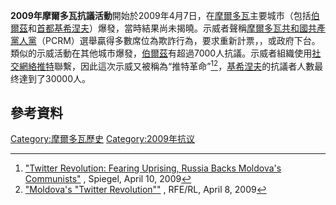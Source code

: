 {{Infobox civilian attack
|title      = 2009年摩爾多瓦抗議活動
|image      = Chisinau riot 2009-04-07 20.jpg
|caption    = 2009年示威活動
|location   = {{flagicon|Moldova}} [[伯爾茲|伯爾茲]]、[[基希涅夫|基希涅夫]]、[[卡胡爾|卡胡爾]]、[[奧爾海伊|奧爾海伊]]<br />{{flagicon|Romania}} 13個[[羅馬尼亞|羅馬尼亞]]城市, 包含[[布加勒斯特|布加勒斯特]]<br />{{flagicon|United States}} [[華盛頓哥倫比亞特區|華盛頓哥倫比亞特區]], [[波士頓|波士頓]], [[紐約市|紐約市]]<br />{{flagicon|United Kingdom}} [[倫敦|倫敦]]
|coordinates =
|date       = 2009年4月6日至4月12日
|time       = 
|timezone   =
|type       = 
|fatalities = 4<ref name="familiaunui">{{Ro icon}} [http://www.mediafax.ro/externe/familia-unui-tanar-moldovean-sustine-ca-acesta-a-murit-dupa-ce-a-fost-batut-de-politie.html?3614%3B4206538 "Familia unui tânăr moldovean susţine că acesta a murit după ce a fost bătut de poliţie"] {{Wayback|url=http://www.mediafax.ro/externe/familia-unui-tanar-moldovean-sustine-ca-acesta-a-murit-dupa-ce-a-fost-batut-de-politie.html?3614%3B4206538 |date=20090414015813 }}, ''Mediafax'', 12 April 2009.</ref><ref>{{Ro icon}} [http://www.jurnal.md/article/14003/ "Cadavrul lui Ion Ţâbuleac, mort în ziua de 7 aprilie, a fost aruncat în curtea Spitalului de Urgenţă"] {{WebCite|url=https://www.webcitation.org/5ih2ZEXmp?url=http://www.jurnal.md/article/14003/ |date=20090801031213 |dateformat=iso }}, ''Jurnal de Chişinău'', April 14, 2009. Accessed 2009-07-22.   2009-07-31.</ref><ref>{{Cite web |url=http://garda.com.md/stiri/inca-un-tanar-decedat-soroca-e-in-doliu |title=Ziarul de Gardă » Încă un tânăr decedat: Soroca e în doliu |access-date=2009-04-20 |archive-url=https://web.archive.org/web/20110722171423/http://www.zdg.md/stiri/inca-un-tanar-decedat-soroca-e-in-doliu |archive-date=2011-07-22 |dead-url=yes }}</ref><ref>{{Cite web |url=http://unimedia.info/stiri/-11736.html |title=UNIMEDIA » COMUNIŞTII RECUNOSC: Valeriu Boboc a murit în urma unor lovituri dure |access-date=2014-03-23 |archive-url=https://web.archive.org/web/20140221011123/http://unimedia.info/stiri/-11736.html |archive-date=2014-02-21 |dead-url=yes }}</ref> 
|injuries   = 270<ref>{{Ro icon}} [http://www.evz.ro/articole/detalii-articol/846596/Revolta-de-la-Chişinău-Ziua-III--VIDEO/]</ref>
|perps      = 反[[摩爾多瓦共和國共產黨人黨|摩爾多瓦共和國共產黨人黨]]示威者<ref>[http://news.bbc.co.uk/2/hi/europe/7988893.stm "Police retake Moldova parliament"] {{Wayback|url=http://news.bbc.co.uk/2/hi/europe/7988893.stm |date=20090930115135 }}, ''BBC online'', April 8, 2009</ref>前羅馬尼亞反對黨、羅馬尼亞學生、前歐洲聯盟運動家<ref name="presedintiei1">{{Ro icon}} [http://www.cotidianul.ro/steagul_romaniei__arborat_pe_sediul_presedintiei_moldovene-79737.html "Steagul României, arborat pe sediul Preşedinţiei moldovene"] {{Wayback|url=http://www.cotidianul.ro/steagul_romaniei__arborat_pe_sediul_presedintiei_moldovene-79737.html |date=20090411123926 }}, ''Cotidianul'', April 7, 2009</ref>
|perp       =
|susperps   =
|susperp    =
|weapons    =
|numparts   = '''支持者:''' 約50,000<ref>{{ro icon}} [http://www.ziua.ro/display.php?data=2009-04-08&id=251659 ''Ole, ole, Basarabie!''] {{Wayback|url=http://www.ziua.ro/display.php?data=2009-04-08&id=251659 |date=20201025220158 }}, ''Ziua'' no. 4507/8 April 2009, accessed April 9, 2009</ref>
|numpart    =
|dfens      =
|dfen       =
}}

'''2009年摩爾多瓦抗議活動'''開始於2009年4月7日，在[[摩爾多瓦|摩爾多瓦]]主要城市（包括[[伯爾茲|伯爾茲]]和[[首都|首都]][[基希涅夫|基希涅夫]]）爆發，當時{{le|2009年摩爾多瓦議會選舉|April 2009 Moldovan parliamentary election}}結果尚未揭曉。示威者聲稱[[摩爾多瓦共和國共產黨人黨|摩爾多瓦共和國共產黨人黨]]（PCRM）選舉贏得多數席位為欺詐行為，要求重新計票，{{le|重新舉行選舉|July 2009 Moldovan parliamentary election}}，或政府下台。類似的示威活動在其他城市爆發，[[伯爾茲|伯爾茲]]有超過7000人抗議。示威者組織使用[[社交網絡|社交網絡]][[推特|推特]]聯繫，因此這次示威又被稱為“推特革命”<ref name="twitterrevolution">[http://www.spiegel.de/international/europe/0,1518,618563,00.html "Twitter Revolution: Fearing Uprising, Russia Backs Moldova's Communists"] {{Wayback|url=http://www.spiegel.de/international/europe/0,1518,618563,00.html |date=20110604155020 }}, Spiegel, April 10, 2009</ref><ref>[http://www.rferl.org/content/Moldovas_Twitter_Revolution/1605005.html "Moldova's "Twitter Revolution""] {{Wayback|url=http://www.rferl.org/content/Moldovas_Twitter_Revolution/1605005.html |date=20110629195218 }}, RFE/RL, April 8, 2009</ref>，[[基希涅夫|基希涅夫]]的抗議者人數最终達到了30000人。

{{cn|在4月7日之後活动發展為一場內亂，示威者襲擊[[議會|議會]]和[[總統府|總統府]]，打破窗戶，縱火焚燒家具並偷竊財物。}}

==參考資料==
{{Reflist|30em}}
{{coord|47|01|40|N|28|49|40|E|source:kolossus-rowiki|display=title}}


{{DEFAULTSORT:Chisinau Riots, 2009}}
[[Category:摩爾多瓦歷史|Category:摩爾多瓦歷史]]
[[Category:2009年抗议|Category:2009年抗议]]